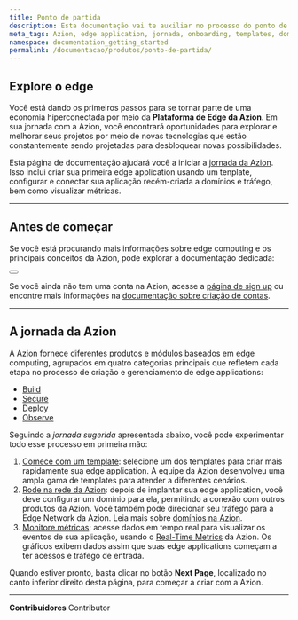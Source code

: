```yaml
---
title: Ponto de partida
description: Esta documentação vai te auxiliar no processo do ponto de partida para dar seus primeiros passos na Azion.
meta_tags: Azion, edge application, jornada, onboarding, templates, domínios, tráfego
namespace: documentation_getting_started
permalink: /documentacao/produtos/ponto-de-partida/
---
```



## Explore o edge

Você está dando os primeiros passos para se tornar parte de uma economia hiperconectada por meio da **Plataforma de Edge da Azion**. Em sua jornada com a Azion, você encontrará oportunidades para explorar e melhorar seus projetos por meio de novas tecnologias que estão constantemente sendo projetadas para desbloquear novas possibilidades.

Esta página de documentação ajudará você a iniciar a [jornada da Azion](#a-jornada-da-azion). Isso inclui criar sua primeira edge application usando um tenplate, configurar e conectar sua aplicação recém-criada a domínios e tráfego, bem como visualizar métricas.

---

## Antes de começar

Se você está procurando mais informações sobre edge computing e os principais conceitos da Azion, pode explorar a documentação dedicada:

<Button href="/pt-br/documentacao/produtos/conceitos-basicos/" text="Leia os principais conceitos" variant="secondary">

</Button>

Se você ainda não tem uma conta na Azion, acesse a [página de sign up](https://manager.azion.com/signup) ou encontre mais informações na [documentação sobre criação de contas](/pt-br/documentacao/produtos/contas/criar-uma-conta/).

---

## A jornada da Azion

A Azion fornece diferentes produtos e módulos baseados em edge computing, agrupados em quatro categorias principais que refletem cada etapa no processo de criação e gerenciamento de edge applications:

- [Build](/pt-br/documentacao/produtos/build/)
- [Secure](/pt-br/documentacao/produtos/secure/)
- [Deploy](/pt-br/documentacao/produtos/deploy/)
- [Observe](/pt-br/documentacao/produtos/observe/)

Seguindo a *jornada sugerida* apresentada abaixo, você pode experimentar todo esse processo em primeira mão:

1. [Comece com um template](/pt-br/documentacao/produtos/comecar-com-um-template/): selecione um dos templates para criar mais rapidamente sua edge application. A equipe da Azion desenvolveu uma ampla gama de templates para atender a diferentes cenários.
2. [Rode na rede da Azion](/pt-br/documentacao/produtos/rodar-na-rede-da-azion/): depois de implantar sua edge application, você deve configurar um domínio para ela, permitindo a conexão com outros produtos da Azion. Você também pode direcionar seu tráfego para a Edge Network da Azion. Leia mais sobre [domínios na Azion](/pt-br/documentacao/produtos/edge-application/domains/).
3. [Monitore métricas](/pt-br/documentacao/produtos/guias/usar-real-time-metrics/): acesse dados em tempo real para visualizar os eventos de sua aplicação, usando o [Real-Time Metrics](/pt-br/documentacao/produtos/real-time-metrics/) da Azion. Os gráficos exibem dados assim que suas edge applications começam a ter acessos e tráfego de entrada.

Quando estiver pronto, basta clicar no botão **Next Page**, localizado no canto inferior direito desta página, para começar a criar com a Azion.



---


**Contribuidores** <ContributorList>Contributor</ContributorList>
